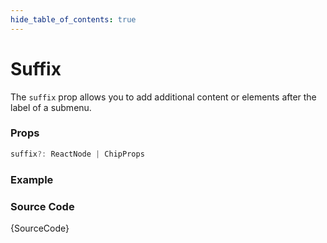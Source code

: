 ```yaml
---
hide_table_of_contents: true
---
```



# Suffix

The `suffix` prop allows you to add additional content or elements after the label of a submenu.

### Props

```ts noCopy
suffix?: ReactNode | ChipProps
```

### Example

<IframeWindow url='http://localhost:3000/en/menu-examples/vertical-menu/submenu/suffix' />

### Source Code

<TsToJsCodeSnippet>{SourceCode}</TsToJsCodeSnippet>
